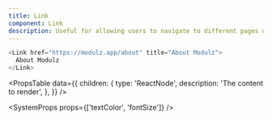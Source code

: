 ```yaml
---
title: Link
component: Link
description: Useful for allowing users to navigate to different pages or sections.
---
```


```js live
<Link href="https://modulz.app/about" title="About Modulz">
  About Modulz
</Link>
```

<PropsTable
  data={{
    children: {
      type: 'ReactNode',
      description: 'The content to render',
    },
  }}
/>

<SystemProps props={['textColor', 'fontSize']} />

